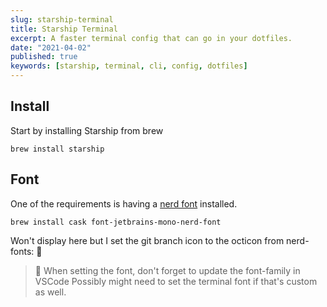 ```yaml
---
slug: starship-terminal
title: Starship Terminal
excerpt: A faster terminal config that can go in your dotfiles.
date: "2021-04-02"
published: true
keywords: [starship, terminal, cli, config, dotfiles]
---
```


## Install

Start by installing Starship from brew

`brew install starship`

## Font

One of the requirements is having a
[nerd font](https://github.com/ryanoasis/nerd-fonts/blob/master/readme.md)
installed.

`brew install cask font-jetbrains-mono-nerd-font`

Won't display here but I set the git branch icon to the octicon from nerd-fonts:


> 📝 When setting the font, don't forget to update the font-family in VSCode
> Possibly might need to set the terminal font if that's custom as well.
